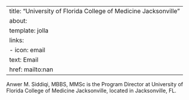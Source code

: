 
---
title: "University of Florida College of Medicine Jacksonville"
about:
  template: jolla
  links:
    - icon: email
      text: Email
      href: mailto:nan
---

Anwer M. Siddiqi, MBBS, MMSc is the Program Director at University of Florida College of Medicine Jacksonville, located in Jacksonville, FL. 
